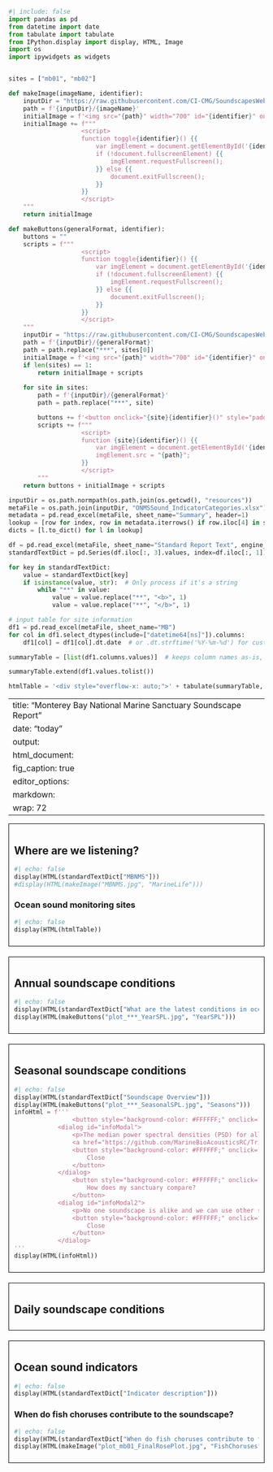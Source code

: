 ```python
#| include: false
import pandas as pd
from datetime import date
from tabulate import tabulate
from IPython.display import display, HTML, Image
import os
import ipywidgets as widgets


sites = ["mb01", "mb02"]

def makeImage(imageName, identifier):
    inputDir = "https://raw.githubusercontent.com/CI-CMG/SoundscapesWebsite/refs/heads/main/content/resources"
    path = f'{inputDir}/{imageName}'
    initialImage = f'<img src="{path}" width="700" id="{identifier}" onclick="toggle{identifier}()">'
    initialImage += f"""
                    <script>
                    function toggle{identifier}() {{
                        var imgElement = document.getElementById('{identifier}');
                        if (!document.fullscreenElement) {{
                            imgElement.requestFullscreen();
                        }} else {{
                            document.exitFullscreen();
                        }}
                    }}
                    </script>
    """
    return initialImage

def makeButtons(generalFormat, identifier):
    buttons = ""
    scripts = f"""
                    <script>
                    function toggle{identifier}() {{
                        var imgElement = document.getElementById('{identifier}');
                        if (!document.fullscreenElement) {{
                            imgElement.requestFullscreen();
                        }} else {{
                            document.exitFullscreen();
                        }}
                    }}
                    </script>
    """
    inputDir = "https://raw.githubusercontent.com/CI-CMG/SoundscapesWebsite/refs/heads/main/content/resources"
    path = f'{inputDir}/{generalFormat}'
    path = path.replace("***", sites[0])
    initialImage = f'<img src="{path}" width="700" id="{identifier}" onclick="toggle{identifier}()">'
    if len(sites) == 1:
        return initialImage + scripts
    
    for site in sites:
        path = f'{inputDir}/{generalFormat}'
        path = path.replace("***", site)

        buttons += f'<button onclick="{site}{identifier}()" style="padding: 10px; color: white; margin: 4px 4px; background-color: #008CBA;text-transform: uppercase;">{site}</button>'
        scripts += f"""
                    <script>
                    function {site}{identifier}() {{
                        var imgElement = document.getElementById('{identifier}');
                        imgElement.src = "{path}";
                    }}
                    </script>
        """
    return buttons + initialImage + scripts

inputDir = os.path.normpath(os.path.join(os.getcwd(), "resources"))
metaFile = os.path.join(inputDir, "ONMSSound_IndicatorCategories.xlsx")
metadata = pd.read_excel(metaFile, sheet_name="Summary", header=1)
lookup = [row for index, row in metadata.iterrows() if row.iloc[4] in sites]
dicts = [l.to_dict() for l in lookup]

df = pd.read_excel(metaFile, sheet_name="Standard Report Text", engine_kwargs={'keep_links': True})
standardTextDict = pd.Series(df.iloc[:, 3].values, index=df.iloc[:, 1]).to_dict()

for key in standardTextDict:
    value = standardTextDict[key]
    if isinstance(value, str):  # Only process if it's a string
        while "**" in value:
            value = value.replace("**", "<b>", 1)
            value = value.replace("**", "</b>", 1)

# input table for site information
df1 = pd.read_excel(metaFile, sheet_name="MB")
for col in df1.select_dtypes(include=["datetime64[ns]"]).columns:
    df1[col] = df1[col].dt.date  # or .dt.strftime('%Y-%m-%d') for custom format

summaryTable = [list(df1.columns.values)]  # keeps column names as-is, with spaces

summaryTable.extend(df1.values.tolist())

htmlTable = '<div style="overflow-x: auto;">' + tabulate(summaryTable, tablefmt="unsafehtml") + '</div>'
```

---
title: "Monterey Bay National Marine Sanctuary Soundscape Report"
date: "today"
output: 
  html_document: 
    fig_caption: true
editor_options: 
  markdown: 
    wrap: 72
---

::: {style="border: 1px solid black; padding: 10px; margin-bottom: 20px;"}
## Where are we listening?

```python
#| echo: false
display(HTML(standardTextDict["MBNMS"]))
#display(HTML(makeImage("MBNMS.jpg", "MarineLife")))
```

### Ocean sound monitoring sites
```python
#| echo: false
display(HTML(htmlTable))
```
:::

::: {style="border: 1px solid black; padding: 10px; margin-bottom: 20px;"}
## Annual soundscape conditions

```python
#| echo: false
display(HTML(standardTextDict["What are the latest conditions in ocean sound?"]))
display(HTML(makeButtons("plot_***_YearSPL.jpg", "YearSPL")))
```
:::

::: {style="border: 1px solid black; padding: 10px; margin-bottom: 20px;"}
## Seasonal soundscape conditions
```python
#| echo: false
display(HTML(standardTextDict["Soundscape Overview"]))
display(HTML(makeButtons("plot_***_SeasonalSPL.jpg", "Seasons")))
infoHtml = f'''
                <button style="background-color: #FFFFFF;" onclick="document.getElementById(&#39;infoModal&#39;).showModal()">How was this calculated?</button>
            <dialog id="infoModal">
                <p>The median power spectral densities (PSD) for all hours across all years are calculated from calibrated audio data using community software tools:
                <a href="https://github.com/MarineBioAcousticsRC/Triton/tree/master" target="_blank">Triton Soundscape Metrics</a>, <a href="https://pubs.aip.org/asa/jel/article/1/1/011203/219719" target="_blank">MANTA</a>, or <a href="https://github.com/lifewatch/pypam" target="_blank">PyPAM</a>. Triton software calculates the one-third octave band sound pressure levels by integration of PSD levels with a 1 Hz/1 second resolution and a median was used to calculate hourly values over no less than 1,800 1-s values for that hour and converted to decibels (dB re 1 μPa). MANTA and PYPAM software calculates power spectral density (PSD) levels per minute (μPa²) within the hybrid milledecade frequency bands. <a href="https://cran.r-project.org/web/packages/PAMscapes/index.html" target="_blank">PAMscapes</a> was used to calculate the median for each hour within one-third octave bands. These values were then converted to 1-Hz resolution to match the wind model results by converting to pressure and dividing by the band width before converting back to sound spectrum levels in decibels (dB re 1 μPa/Hz).</p>
                <button style="background-color: #FFFFFF;" onclick="document.getElementById(&#39;infoModal&#39;).close()">
                    Close
                </button>
            </dialog>
                <button style="background-color: #FFFFFF;" onclick="document.getElementById(&#39;infoModal2&#39;).showModal()">
                    How does my sanctuary compare?
                </button>
            <dialog id="infoModal2">
                <p>No one soundscape is alike and we can use other sites in similar oceanographic settings (e.g. nearshore or offshore) to compare conditions. From 2018-2022, the U.S. National Oceanic and Atmospheric Administration (NOAA) and the U.S. Navy engaged in a multi-year effort to monitor underwater sound within the U.S. National Marine Sanctuary System, known <a href="https://sanctuaries.noaa.gov/science/monitoring/sound/sanctsound.html" target="_blank">Sanctuary SoundScape Monitoring Project</a>. Data collected during this dedicated period provide <a href="https://www.frontiersin.org/journals/marine-science/articles/10.3389/fmars.2021.719258/full" target="_blank">initial insights</a> on how soundscapes compare.</p>
                <button style="background-color: #FFFFFF;" onclick="document.getElementById(&#39;infoModal2&#39;).close()">
                    Close
                </button>
            </dialog>
'''
display(HTML(infoHtml))
```
:::


::: {style="border: 1px solid black; padding: 10px; margin-bottom: 20px;"}
## Daily soundscape conditions

:::

::: {style="border: 1px solid black; padding: 10px; margin-bottom: 20px;"}
## Ocean sound indicators
```python
#| echo: false
display(HTML(standardTextDict["Indicator description"]))
```
### When do fish choruses contribute to the soundscape?
```python
#| echo: false
display(HTML(standardTextDict["When do fish choruses contribute to the soundscape?"]))
display(HTML(makeImage("plot_mb01_FinalRosePlot.jpg", "FishChoruses")))

```
:::